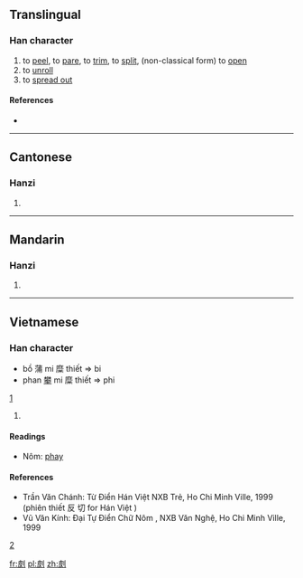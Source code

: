 ==Translingual==

===Han character===
{{Han char|rn=18|rad=刀|as=05|sn=7|four=|canj=木水中弓 (DELN)}}

# to [[peel]], to [[pare]], to [[trim]], to [[split]], (non-classical form) to [[open]]
# to [[unroll]]
# to [[spread out]]

====References====
* {{Han ref|kx=0137.360|hdz=10331.090|uh=34DF|ud=13535}}

----

==Cantonese==

===Hanzi===
{{yue-hanzi|jyut=[[ngo4]], [[pai1]], [[pei1]]|y=ngo4, pai1, pei1}}

# {{defn|lang=yue|sort=刀05}}

----

==Mandarin==

===Hanzi===
{{cmn-hanzi|pin=|wg=}}

# {{defn|lang=cmn|sort=刀05}}

----

==Vietnamese==

===Han character===
{{vi-hantu|[[bi , phi]]|rs=刀05}}

*bồ 蒲 mi 糜 thiết => bi
*phan [[攀]] mi 糜 thiết => phi
[http://vi.wikipedia.org/wiki/Phi%C3%AAn_thi%E1%BA%BFt_H%C3%A1n-Vi%E1%BB%87t]
# {{defn|lang=vi|sort=刀05}}
====Readings====
* Nôm: [[phay]]
====References====
* Trần Văn Chánh: Từ Điển Hán Việt NXB Trẻ, Ho Chi Minh Ville, 1999 (phiên thiết 反 切 for Hán Việt )
* Vũ Văn Kính: Đại Tự Điển Chữ Nôm , NXB Văn Nghệ, Ho Chi Minh Ville, 1999
[http://vi.wikipedia.org/wiki/Phi%C3%AAn_thi%E1%BA%BFt_H%C3%A1n-Vi%E1%BB%87t]

[[fr:㓟]]
[[pl:㓟]]
[[zh:㓟]]
